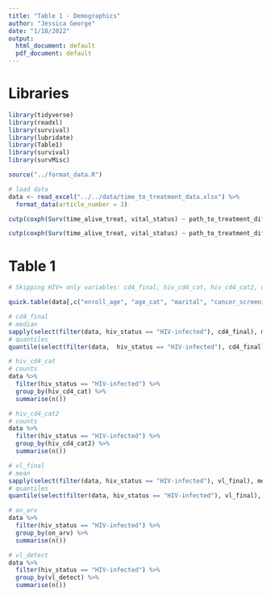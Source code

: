 ```yaml
---
title: "Table 1 - Demographics"
author: "Jessica George"
date: "1/18/2022"
output:
  html_document: default
  pdf_document: default
---
```


# Libraries
```r
library(tidyverse)
library(readxl)
library(survival)
library(lubridate)
library(Table1)
library(survival)
library(survMisc)

source("../format_data.R")
```

```r
# load data
data <- read_excel("../../data/time_to_treatment_data.xlsx") %>% 
  format_data(article_number = 3)
```

```r
cutp(coxph(Surv(time_alive_treat, vital_status) ~ path_to_treatment_difference, data=data))[]

cutp(coxph(Surv(time_alive_treat, vital_status) ~ path_to_treatment_difference + combined_cancer_stage_exact_factored2, data=data))[]
```

# Table 1
```r
# Skipping HIV+ only variables: cd4_final, hiv_cd4_cat, hiv_cd4_cat2, on_arv, vl_detect... See below for calculations for these variables

quick.table(data[,c("enroll_age", "age_cat", "marital", "cancer_screening", "distance_factored2", "combined_cancer_stage", "cr_result", "hb_result", "neut_result", "wbc_result", "alb_result", "init_performance_status", "hiv_status", "surgery_only", "rt", "chemo_only", "crt", "primary_surgery_chemo", "primary_surgery_rt", "primary_surgery_crt", "path_treatment_30", "path_treatment_60", "path_treatment_84", "path_treatment_90", "path_treatment_120", "path_treatment_150", "path_treatment_180")])
```

```r
# cd4_final
# median
sapply(select(filter(data, hiv_status == "HIV-infected"), cd4_final), median, na.rm = T)
# quantiles
quantile(select(filter(data,  hiv_status == "HIV-infected"), cd4_final), probs = c(0.25, 0.75), na.rm = T)

# hiv_cd4_cat
# counts
data %>% 
  filter(hiv_status == "HIV-infected") %>% 
  group_by(hiv_cd4_cat) %>% 
  summarise(n())

# hiv_cd4_cat2
# counts
data %>% 
  filter(hiv_status == "HIV-infected") %>% 
  group_by(hiv_cd4_cat2) %>% 
  summarise(n())

# vl_final
# mean
sapply(select(filter(data, hiv_status == "HIV-infected"), vl_final), median, na.rm = T)
# quantiles
quantile(select(filter(data, hiv_status == "HIV-infected"), vl_final), probs = c(0.25, 0.75), na.rm = T)

# on_arv
data %>% 
  filter(hiv_status == "HIV-infected") %>% 
  group_by(on_arv) %>% 
  summarise(n())

# vl_detect
data %>% 
  filter(hiv_status == "HIV-infected") %>% 
  group_by(vl_detect) %>% 
  summarise(n())
```
